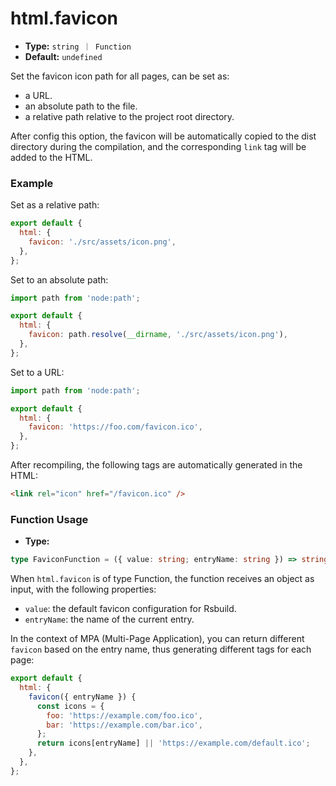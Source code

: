 # html.favicon

- **Type:** `string ｜ Function`
- **Default:** `undefined`

Set the favicon icon path for all pages, can be set as:

- a URL.
- an absolute path to the file.
- a relative path relative to the project root directory.

After config this option, the favicon will be automatically copied to the dist directory during the compilation, and the corresponding `link` tag will be added to the HTML.

### Example

Set as a relative path:

```js
export default {
  html: {
    favicon: './src/assets/icon.png',
  },
};
```

Set to an absolute path:

```js
import path from 'node:path';

export default {
  html: {
    favicon: path.resolve(__dirname, './src/assets/icon.png'),
  },
};
```

Set to a URL:

```js
import path from 'node:path';

export default {
  html: {
    favicon: 'https://foo.com/favicon.ico',
  },
};
```

After recompiling, the following tags are automatically generated in the HTML:

```html
<link rel="icon" href="/favicon.ico" />
```

### Function Usage

- **Type:**

```ts
type FaviconFunction = ({ value: string; entryName: string }) => string | void;
```

When `html.favicon` is of type Function, the function receives an object as input, with the following properties:

- `value`: the default favicon configuration for Rsbuild.
- `entryName`: the name of the current entry.

In the context of MPA (Multi-Page Application), you can return different `favicon` based on the entry name, thus generating different tags for each page:

```js
export default {
  html: {
    favicon({ entryName }) {
      const icons = {
        foo: 'https://example.com/foo.ico',
        bar: 'https://example.com/bar.ico',
      };
      return icons[entryName] || 'https://example.com/default.ico';
    },
  },
};
```
